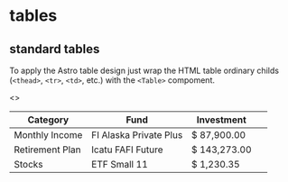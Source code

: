 
<Meta title="tables" />

# tables

## standard tables

To apply the Astro table design just wrap the HTML table ordinary childs (`<thead>`, `<tr>`, `<td>`, etc.) with the `<Table>` compoment.

<Preview>
  <Story name="standard tables">
    <>
      <Table>
        <thead>
          <tr>
            <th>Category</th>
            <th>Fund</th>
            <th>Investment</th>
            <th>&nbsp;</th>
          </tr>
        </thead>
        <tbody>
          <tr>
            <td>Monthly Income</td>
            <td>FI Alaska Private Plus</td>
            <td>$ 87,900.00</td>
            <td>
              <IconGhostButton variant="ghost.uranus">
                <IconPencil />
              </IconGhostButton>
              <IconGhostButton variant="ghost.mars">
                <IconTrash />
              </IconGhostButton>
            </td>
          </tr>
          <tr>
            <td>Retirement Plan</td>
            <td>Icatu FAFI Future</td>
            <td>$ 143,273.00</td>
            <td>
              <IconGhostButton variant="ghost.uranus">
                <IconPencil />
              </IconGhostButton>
              <IconGhostButton variant="ghost.mars">
                <IconTrash />
              </IconGhostButton>
            </td>
          </tr>
          <tr disabled>
            <td>Stocks</td>
            <td>ETF Small 11</td>
            <td>$ 1,230.35</td>
            <td>
              <IconGhostButton variant="ghost.uranus">
                <IconPencil />
              </IconGhostButton>
              <IconGhostButton variant="ghost.mars">
                <IconTrash />
              </IconGhostButton>
            </td>
          </tr>
        </tbody>
      </Table>
    </>
  </Story>
</Preview>
